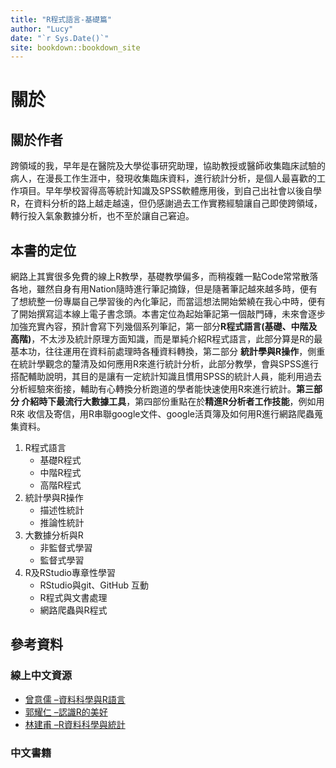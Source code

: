```yaml
---
title: "R程式語言-基礎篇"
author: "Lucy"
date: "`r Sys.Date()`"
site: bookdown::bookdown_site
---
```


# 關於

## 關於作者

跨領域的我，早年是在醫院及大學從事研究助理，協助教授或醫師收集臨床試驗的病人，在漫長工作生涯中，發現收集臨床資料，進行統計分析，是個人最喜歡的工作項目。早年學校習得高等統計知識及SPSS軟體應用後，到自己出社會以後自學R，在資料分析的路上越走越遠，但仍感謝過去工作實務經驗讓自己即使跨領域，轉行投入氣象數據分析，也不至於讓自己窘迫。

## 本書的定位

網路上其實很多免費的線上R教學，基礎教學偏多，而稍複雜一點Code常常散落各地，雖然自身有用Nation隨時進行筆記摘錄，但是隨著筆記越來越多時，便有了想統整一份專屬自己學習後的內化筆記，而當這想法開始縈繞在我心中時，便有了開始撰寫這本線上電子書念頭。本書定位為起始筆記第一個敲門磚，未來會逐步加強充實內容，預計會寫下列幾個系列筆記，第一部分**R程式語言(基礎、中階及高階)**，不太涉及統計原理方面知識，而是單純介紹R程式語言，此部分算是R的最基本功，往往運用在資料前處理時各種資料轉換，第二部分 **統計學與R操作**，側重在統計學觀念的釐清及如何應用R來進行統計分析，此部分教學，會與SPSS進行搭配輔助說明，其目的是讓有一定統計知識且慣用SPSS的統計人員，能利用過去分析經驗來銜接，輔助有心轉換分析跑道的學者能快速使用R來進行統計。**第三部分 介紹時下最流行大數據工具**，第四部份重點在於**精進R分析者工作技能**，例如用R來 收信及寄信，用R串聯google文件、google活頁簿及如何用R進行網路爬蟲蒐集資料。

1.  R程式語言
    -   基礎R程式
    -   中階R程式
    -   高階R程式
2.  統計學與R操作
    -   描述性統計
    -   推論性統計
3.  大數據分析與R
    -   非監督式學習
    -   監督式學習
4.  R及RStudio專章性學習
    -   RStudio與git、GitHub 互動
    -   R程式與文書處理
    -   網路爬蟲與R程式

## 參考資料

### 線上中文資源

-   [曾意儒 --資料科學與R語言](https://yijutseng.github.io/DataScienceRBook/)
-   [郭耀仁 --認識R的美好](https://bookdown.org/tonykuoyj/eloquentr/)
-   [林建甫 --R資料科學與統計](https://bookdown.org/jefflinmd38/r4biost/)

### 中文書籍
